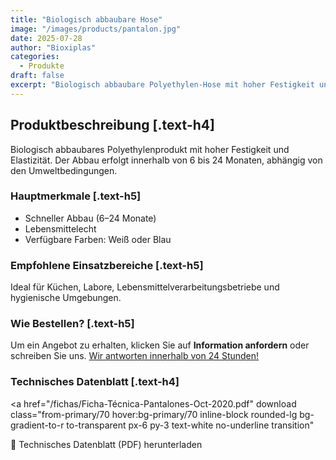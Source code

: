 ```yaml
---
title: "Biologisch abbaubare Hose"
image: "/images/products/pantalon.jpg"
date: 2025-07-28
author: "Bioxiplas"
categories:
  - Produkte
draft: false
excerpt: "Biologisch abbaubare Polyethylen-Hose mit hoher Festigkeit und Elastizität. Code 105."
---
```


## Produktbeschreibung [.text-h4]

Biologisch abbaubares Polyethylenprodukt mit hoher Festigkeit und Elastizität. Der Abbau erfolgt innerhalb von 6 bis 24 Monaten, abhängig von den Umweltbedingungen.

### Hauptmerkmale [.text-h5]

- Schneller Abbau (6–24 Monate)
- Lebensmittelecht
- Verfügbare Farben: Weiß oder Blau

### Empfohlene Einsatzbereiche [.text-h5]

Ideal für Küchen, Labore, Lebensmittelverarbeitungsbetriebe und hygienische Umgebungen.

### Wie Bestellen? [.text-h5]

Um ein Angebot zu erhalten, klicken Sie auf **Information anfordern** oder schreiben Sie uns. <u>Wir antworten innerhalb von 24 Stunden!</u>

### Technisches Datenblatt [.text-h4]

<a
  href="/fichas/Ficha-Técnica-Pantalones-Oct-2020.pdf"
  download
  class="from-primary/70 hover:bg-primary/70 inline-block rounded-lg bg-gradient-to-r to-transparent px-6 py-3 text-white no-underline transition"
>
  📄 Technisches Datenblatt (PDF) herunterladen
</a>
